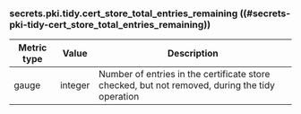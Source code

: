 ### secrets.pki.tidy.cert_store_total_entries_remaining ((#secrets-pki-tidy-cert_store_total_entries_remaining))

Metric type | Value   | Description
----------- | ------- | -----------
gauge       | integer | Number of entries in the certificate store checked, but not removed, during the tidy operation